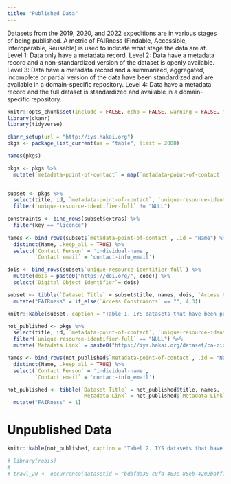 ```yaml
---
title: "Published Data"
---
```


Datasets from the 2019, 2020, and 2022 expeditions are in various stages of being published. A metric of FAIRness (Findable, Accessible, Interoperable, Reusable) is used to indicate what stage the data are at. Level 1: Data only have a metadata record. Level 2: Data have a metadata record and a non-standardized version of the dataset is openly available. Level 3: Data have a metadata record and a summarized, aggregated, incomplete or partial version of the data have been standardized and are available in a domain-specific repository. Level 4: Data have a metadata record and the full dataset is standardized and available in a domain-specific repository.      

```r
knitr::opts_chunk$set(include = FALSE, echo = FALSE, warning = FALSE, message = FALSE, error = FALSE)
library(ckanr)
library(tidyverse)
```

```r
ckanr_setup(url = "http://iys.hakai.org")
pkgs <- package_list_current(as = "table", limit = 2000)

names(pkgs)

pkgs <- pkgs %>% 
  mutate(`metadata-point-of-contact` = map(`metadata-point-of-contact`, ~select(.x, c('individual-name', 'contact-info_email'))))
  

subset <- pkgs %>% 
  select(title, id, `metadata-point-of-contact`, `unique-resource-identifier-full`, extras) %>% 
  filter(`unique-resource-identifier-full` != "NULL") 

constraints <- bind_rows(subset$extras) %>% 
  filter(key == "licence")
 
names <- bind_rows(subset$`metadata-point-of-contact`, .id = "Name") %>% 
  distinct(Name, .keep_all = TRUE) %>% 
  select(`Contact Person` = 'individual-name',
         `Contact email` = 'contact-info_email')

dois <- bind_rows(subset$`unique-resource-identifier-full`) %>% 
  mutate(dois = paste0("https://doi.org/", code)) %>% 
  select(`Digital Object Identifier`= dois)

subset <- tibble(`Dataset Title` = subset$title, names, dois, `Access Constraints` = constraints$value) %>% 
  mutate("FAIRness" = if_else(`Access Constraints` == "", 4,3))


```

```r
knitr::kable(subset, caption = "Table 1. IYS datasets that have been published")
```

```r
not_published <- pkgs %>% 
  select(title, id, `metadata-point-of-contact`, `unique-resource-identifier-full`) %>% 
  filter(`unique-resource-identifier-full` == "NULL") %>% 
  mutate(`Metadata Link` = paste0("https://iys.hakai.org/dataset/ca-cioos_", id))

names <- bind_rows(not_published$`metadata-point-of-contact`, .id = "Name") %>% 
  distinct(Name, .keep_all = TRUE) %>% 
  select(`Contact Person` = 'individual-name',
         `Contact email` = 'contact-info_email')

not_published <- tibble(`Dataset Title` = not_published$title, names, 
                        `Metadata Link` = not_published$`Metadata Link`) %>% 
  mutate("FAIRness" = 1)
```

# Unpublished Data

```r
knitr::kable(not_published, caption = "Tabel 2. IYS datasets that have not been published")
```


```r
# library(robis)
# 
# trawl_20 <- occurrence(datasetid = "bdbfda38-c0fd-483c-85eb-4202baff1e52", mof = TRUE)
```

